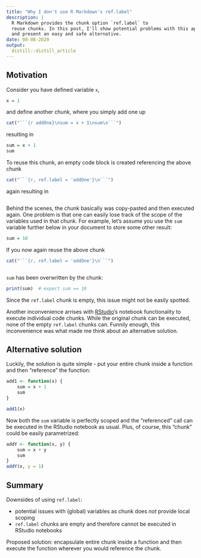 ```yaml
---
title: "Why I don't use R Markdown's ref.label"
description: |
  R Markdown provides the chunk option `ref.label` to 
  reuse chunks. In this post, I'll show potential problems with this approach
  and present an easy and safe alternative. 
date: 08-08-2020
output:
  distill::distill_article
---
```



## Motivation

Consider you have defined variable `x`,

```r
x = 1
```

and define another chunk, where you simply add one up

```r
cat("```{r addOne}\nsum = x + 1\nsum\n```")
```
    

resulting in

```r
sum = x + 1
sum
```

To reuse this chunk, an empty code block is created referencing the above chunk

```r
cat("```{r, ref.label = 'addOne'}\n```")
```


again resulting in

```r
```


Behind the scenes, the chunk basically was copy-pasted and then executed again. One problem is that one can easily lose track of the scope of the variables used in that chunk. For example, let's assume you use the `sum` variable further below in your document to store some other result:

```r
sum = 10
```

If you now again reuse the above chunk

```r
cat("```{r, ref.label = 'addOne'}\n```")
```

```r
```


`sum` has been overwritten by the chunk:

```r
print(sum)  # expect sum == 10
```

Since the `ref.label` chunk is empty, this issue might not be easily spotted.
 
Another inconvenience arrises with [RStudio](https://rstudio.com/)'s notebook functionality to execute individual code chunks. While the original chunk can be executed, none of the empty `ref.label` chunks can. Funnily enough, this inconvenience was what made me think about an alternative solution.

## Alternative solution
Luckily, the solution is quite simple - put your entire chunk inside a function and then "reference" the function:

```r
add1 <- function(x) {
    sum = x + 1
    sum
}
```


```r
add1(x)
```

Now both the `sum` variable is perfectly scoped and the "referenced" call can be executed in the RStudio notebook as usual. Plus, of course, this "chunk" could be easily parametrized:

```r
addY <- function(x, y) {
    sum = x + y
    sum
}
addY(x, y = 1)
```



## Summary {#summary}

Downsides of using `ref.label`:

* potential issues with (global) variables as chunk does *not* provide local scoping
* `ref.label` chunks are empty and therefore cannot be executed in RStudio notebooks

Proposed solution: encapsulate entire chunk inside a function and then execute the function wherever you would reference the chunk.



